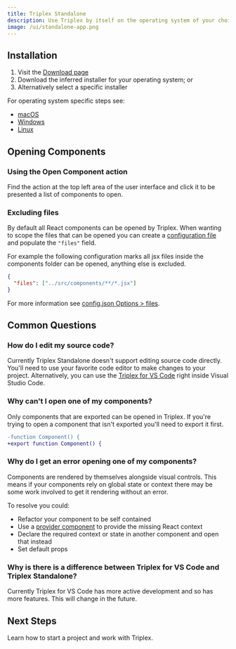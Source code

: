 ```yaml
---
title: Triplex Standalone
description: Use Triplex by itself on the operating system of your choice.
image: /ui/standalone-app.png
---
```



## Installation

1. Visit the [Download page](/download)
2. Download the inferred installer for your operating system; or
3. Alternatively select a specific installer

For operating system specific steps see:

- [macOS](/docs/get-started/standalone/macos)
- [Windows](/docs/get-started/standalone/windows)
- [Linux](/docs/get-started/standalone/linux)

## Opening Components

### Using the Open Component action

Find the <ActionLink icon={DashboardIcon} name="Open Component" /> action at the top left area of the user interface and click it to be presented a list of components to open.

### Excluding files

By default all React components can be opened by Triplex. When wanting to scope the files that can be opened you can create a [configuration file](/docs/api-reference/config-options) and populate the `"files"` field.

For example the following configuration marks all jsx files inside the components folder can be opened, anything else is excluded.

```json filename=".triplex/config.json"
{
  "files": ["../src/components/**/*.jsx"]
}
```

For more information see [config.json Options > files](/docs/api-reference/config-options/files).

## Common Questions

### How do I edit my source code?

Currently Triplex Standalone doesn't support editing source code directly. You'll need to use your favorite code editor to make changes to your project. Alternatively, you can use the [Triplex for VS Code](/docs/get-started/vscode) right inside Visual Studio Code.

### Why can't I open one of my components?

Only components that are exported can be opened in Triplex. If you're trying to open a component that isn't exported you'll need to export it first.

```diff
-function Component() {
+export function Component() {
```

### Why do I get an error opening one of my components?

Components are rendered by themselves alongside visual controls. This means if your components rely on global state or context there may be some work involved to get it rendering without an error.

To resolve you could:

- Refactor your component to be self contained
- Use a [provider component](https://triplex.dev/docs/building-your-scene/providers#global-provider) to provide the missing React context
- Declare the required context or state in another component and open that instead
- Set default props

### Why is there is a difference between Triplex for VS Code and Triplex Standalone?

Currently Triplex for VS Code has more active development and so has more features. This will change in the future.

## Next Steps

Learn how to start a project and work with Triplex.

<PagesList route="/docs/get-started/starting-a-project" variant="grid" />
